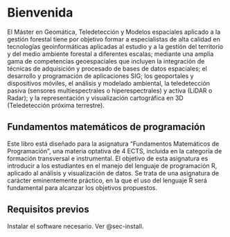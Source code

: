 


# Bienvenida {.unnumbered}

El Máster en Geomática, Teledetección y Modelos espaciales aplicado a la gestión forestal tiene por objetivo formar a especialistas de alta calidad en tecnologías geoinformáticas aplicadas al estudio y a la gestión del territorio y del medio ambiente forestal a diferentes escalas; mediante una amplia gama de competencias geoespaciales que incluyen la integración de técnicas de adquisición y procesado de bases de datos espaciales; el desarrollo y programación de aplicaciones SIG; los geoportales y dispositivos móviles, el análisis y modelado ambiental, la teledetección pasiva (sensores multiespectrales o hiperespectrales) y activa (LiDAR o Radar); y la representación y visualización cartográfica en 3D (Teledetección próxima terrestre).

## Fundamentos matemáticos de programación

Este libro está diseñado para la asignatura "Fundamentos Matemáticos de Programación", una materia optativa de 4 ECTS, incluida en la categoría de formación transversal e instrumental. El objetivo de esta asignatura es introducir a los estudiantes en el manejo del lenguaje de programación R, aplicado al análisis y visualización de datos. Se trata de una asignatura de carácter eminentemente práctico, en la que el uso del lenguaje R será fundamental para alcanzar los objetivos propuestos.

## Requisitos previos

Instalar el software necesario. Ver @sec-install.


